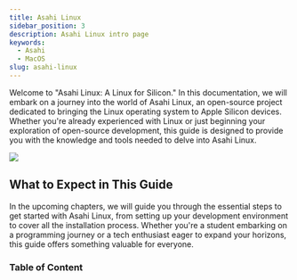 ```yaml
---
title: Asahi Linux
sidebar_position: 3
description: Asahi Linux intro page
keywords:
  - Asahi
  - MacOS
slug: asahi-linux
---
```



Welcome to "Asahi Linux: A Linux for Silicon." In this documentation, we will embark on a journey into the world of Asahi Linux, an open-source project dedicated to bringing the Linux operating system to Apple Silicon devices. Whether you're already experienced with Linux or just beginning your exploration of open-source development, this guide is designed to provide you with the knowledge and tools needed to delve into Asahi Linux.

<div style={{
    boxShadow: '0 0 5px rgba(0,0,0,0.7)',
    borderRadius: '16px',
    width: 'fit-content',
    margin: 'auto',
    marginBottom: '20px',
    marginTop: '20px'
}}>
    <img
        src={Asahi}
        style={{
            width: '15vw',
            marginTop: '20px',
            marginLeft: '20px',
            marginRight: '20px',
            marginBottom: '20px',
        }}
    />
</div>

## What to Expect in This Guide

In the upcoming chapters, we will guide you through the essential steps to
get started with Asahi Linux, from setting up your development environment
to cover all the installation process. Whether you're a student embarking on a
programming
journey or a tech enthusiast eager to expand your horizons, this guide offers something valuable for everyone.

### Table of Content

<DocCardList />
